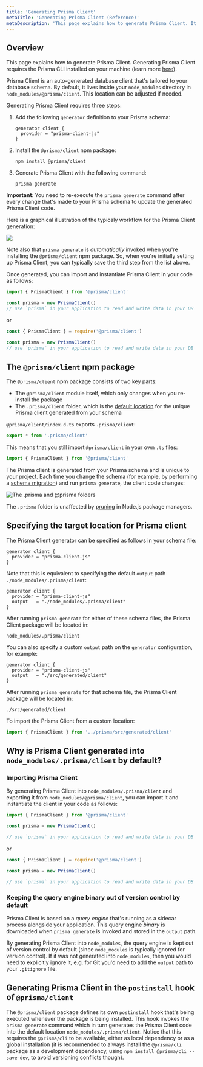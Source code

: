 ```yaml
---
title: 'Generating Prisma Client'
metaTitle: 'Generating Prisma Client (Reference)'
metaDescription: 'This page explains how to generate Prisma Client. It also provides additional context on the generated client, typical workflows and Node.js configuration.'
---
```


## Overview

This page explains how to generate Prisma Client. Generating Prisma Client requires the Prisma CLI installed on your machine (learn more [here](../prisma-cli/installation)).

Prisma Client is an auto-generated database client that's tailored to your database schema. By default, it lives inside your `node_modules` directory in `node_modules/@prisma/client`. This location can be adjusted if needed.

Generating Prisma Client requires three steps:

1. Add the following `generator` definition to your Prisma schema:
   ```prisma
   generator client {
     provider = "prisma-client-js"
   }
   ```
1. Install the `@prisma/client` npm package:
   ```
   npm install @prisma/client
   ```
1. Generate Prisma Client with the following command:
   ```
   prisma generate
   ```

**Important**: You need to re-execute the `prisma generate` command after every change that's made to your Prisma schema to update the generated Prisma Client code.

Here is a graphical illustration of the typicaly workflow for the Prisma Client generation:

![](https://i.imgur.com/aRJmVFY.png)

Note also that `prisma generate` is _automatically_ invoked when you're installing the `@prisma/client` npm package. So, when you're initially setting up Prisma Client, you can typically save the third step from the list above.

Once generated, you can import and instantiate Prisma Client in your code as follows:

```js
import { PrismaClient } from '@prisma/client'

const prisma = new PrismaClient()
// use `prisma` in your application to read and write data in your DB
```

or

```js
const { PrismaClient } = require('@prisma/client')

const prisma = new PrismaClient()
// use `prisma` in your application to read and write data in your DB
```

## The `@prisma/client` npm package

The `@prisma/client` npm package consists of two key parts:

- The `@prisma/client` module itself, which only changes when you re-install the package
- The `.prisma/client` folder, which is the [default location](#custom-output) for the unique Prisma client generated from your schema

`@prisma/client/index.d.ts` exports `.prisma/client`:

```ts
export * from '.prisma/client'
```

This means that you still import `@prisma/client` in your own `.ts` files:

```ts
import { PrismaClient } from '@prisma/client'
```

The Prisma client is generated from your Prisma schema and is unique to your project. Each time you change the schema (for example, by performing a [schema migration](../prisma-migrate)) and run `prisma generate`, the client code changes:

![The .prisma and @prisma folders](generating-prisma-client/prisma-client-node-module.png)

The `.prisma` folder is unaffected by [pruning](https://docs.npmjs.com/cli/prune.html) in Node.js package managers.

## Specifying the target location for Prisma client <a id="custom-output"></a>

The Prisma Client generator can be specified as follows in your schema file:

```prisma
generator client {
  provider = "prisma-client-js"
}
```

Note that this is equivalent to specifying the default `output` path `./node_modules/.prisma/client`:

```prisma
generator client {
  provider = "prisma-client-js"
  output   = "./node_modules/.prisma/client"
}
```

After running `prisma generate` for either of these schema files, the Prisma Client package will be located in:

```
node_modules/.prisma/client
```

You can also specify a custom `output` path on the `generator` configuration, for example:

```prisma
generator client {
  provider = "prisma-client-js"
  output   = "./src/generated/client"
}
```

After running `prisma generate` for that schema file, the Prisma Client package will be located in:

```
./src/generated/client
```

To import the Prisma Client from a custom location:

```ts
import { PrismaClient } from '../prisma/src/generated/client'
```

## Why is Prisma Client generated into `node_modules/.prisma/client` by default?

### Importing Prisma Client

By generating Prisma Client into `node_modules/.prisma/client` and exporting it from `node_modules/@prisma/client`, you can import it and instantiate the client in your code as follows:

```js
import { PrismaClient } from '@prisma/client'

const prisma = new PrismaClient()

// use `prisma` in your application to read and write data in your DB
```

or

```js
const { PrismaClient } = require('@prisma/client')

const prisma = new PrismaClient()

// use `prisma` in your application to read and write data in your DB
```

### Keeping the query engine binary out of version control by default

Prisma Client is based on a _query engine_ that's running as a sidecar process alongside your application. This query engine _binary_ is downloaded when `prisma generate` is invoked and stored in the `output` path.

By generating Prisma Client into `node_modules`, the query engine is kept out of version control by default (since `node_modules` is typically ignored for version control). If it was not generated into `node_modules`, then you would need to explicitly ignore it, e.g. for Git you'd need to add the `output` path to your `.gitignore` file.

## Generating Prisma Client in the `postinstall` hook of `@prisma/client`

The `@prisma/client` package defines its own `postinstall` hook that's being executed whenever the package is being installed. This hook invokes the `prisma generate` command which in turn generates the Prisma Client code into the default location `node_modules/.prisma/client`. Notice that this requires the `@prisma/cli` to be available, either as local dependency or as a global installation (it is recommended to always install the `@prisma/cli` package as a development dependency, using `npm install @prisma/cli --save-dev`, to avoid versioning conflicts though).
